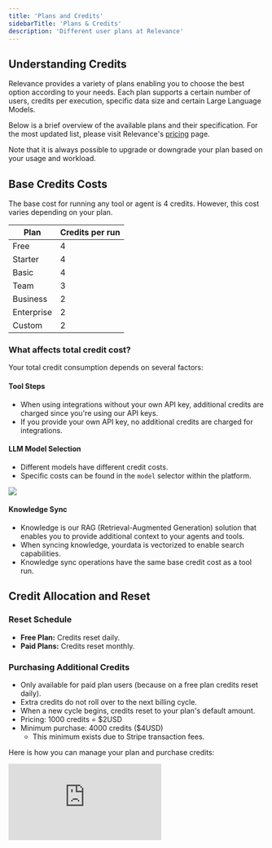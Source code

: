 ```yaml
---
title: 'Plans and Credits'
sidebarTitle: 'Plans & Credits'
description: 'Different user plans at Relevance'
---
```


## Understanding Credits

Relevance provides a variety of plans enabling you to choose the best option according to your needs.
Each plan supports a certain number of users, credits per execution, specific data size and certain Large Language Models.

Below is a brief overview of the available plans and their specification. 
For the most updated list, please visit Relevance's [pricing](https://relevanceai.com/pricing) page.

Note that it is always possible to upgrade or downgrade your plan based on your usage and workload.

## Base Credits Costs

The base cost for running any tool or agent is 4 credits. However, this cost varies depending on your plan.

| Plan          | Credits per run                       |
| ------------- | ------------------------------------- |
| Free          | 4                                     |
| Starter       | 4                                     |
| Basic         | 4                                     |
| Team          | 3                                     |
| Business      | 2                                     |
| Enterprise    | 2                                     |
| Custom        | 2                                     |

### What affects total credit cost?

Your total credit consumption depends on several factors:

#### Tool Steps

- When using integrations without your own API key, additional credits are charged since you're using our API keys.
- If you provide your own API key, no additional credits are charged for integrations.

#### LLM Model Selection
- Different models have different credit costs.
- Specific costs can be found in the `model` selector within the platform.

<Frame>
 <img src="/images/model-selector.png" />
</Frame>

#### Knowledge Sync
- Knowledge is our RAG (Retrieval-Augmented Generation) solution that enables you to provide additional context to your agents and tools.
- When syncing knowledge, yourdata is vectorized to enable search capabilities.
- Knowledge sync operations have the same base credit cost as a tool run.

## Credit Allocation and Reset 

### Reset Schedule

- **Free Plan:** Credits reset daily.
- **Paid Plans:** Credits reset monthly.

### Purchasing Additional Credits

- Only available for paid plan users (because on a free plan credits reset daily).
- Extra credits do not roll over to the next billing cycle.
- When a new cycle begins, credits reset to your plan's default amount.
- Pricing: 1000 credits = $2USD
- Minimum purchase: 4000 credits ($4USD)
    - This minimum exists due to Stripe transaction fees.

Here is how you can manage your plan and purchase credits:

<div
  style={{
    width: '100%',
    position: 'relative',
    paddingTop: '56.25%',
  }}>
  <iframe
    src="https://relevanceai.wistia.com/embed/medias/d8hkniv8nv"
    frameBorder="0"
    title="Create an agent from scratch on Relevance AI"
    allow="clipboard-write"
    webkitallowfullscreen="true"
    mozallowfullscreen="true"
    allowfullscreen
    style={{
      position: 'absolute',
      top: 0,left: 0, width: '100%', height: '100%',
      border: '3px solid #5E43CE',
      borderRadius: '10px',
    }}/>
</div>

### Monitoring Credit Usage

To check your credit consumption:

1. Click "Manage organization" in the settings menu.
2. Navigate to Plan & Billing.
